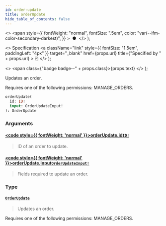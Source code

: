 ```yaml
---
id: order-update
title: orderUpdate
hide_table_of_contents: false
---
```


  <>
    <span
      style={{
        fontWeight: "normal",
        fontSize: ".5em",
        color: "var(--ifm-color-secondary-darkest)",
      }}
    >
      &nbsp;●&nbsp;
    </span>
  </>
);

  <>
    Specification
    <a
      className="link"
      style={{ fontSize: "1.5em", paddingLeft: "4px" }}
      target="\_blank"
      href={props.url}
      title={"Specified by " + props.url}
    >
      ⎘
    </a>
  </>
);

  <>
    <span class={"badge badge--" + props.class}>{props.text}</span>
  </>
);

Updates an order.

Requires one of the following permissions: MANAGE_ORDERS.

```graphql
orderUpdate(
  id: ID!
  input: OrderUpdateInput!
): OrderUpdate
```

### Arguments

#### [<code style={{ fontWeight: 'normal' }}>orderUpdate.<b>id</b></code>](#)<Bullet />[`ID!`](../../../developer/api-reference/scalars/id) <Badge class="secondary" text="non-null"/> <Badge class="secondary" text="scalar"/>

> ID of an order to update.

#### [<code style={{ fontWeight: 'normal' }}>orderUpdate.<b>input</b></code>](#)<Bullet />[`OrderUpdateInput!`](../../../developer/api-reference/inputs/order-update-input) <Badge class="secondary" text="non-null"/> <Badge class="secondary" text="input"/>

> Fields required to update an order.

### Type

#### [`OrderUpdate`](../../../developer/api-reference/objects/order-update) <Badge class="secondary" text="object"/>

> Updates an order.

Requires one of the following permissions: MANAGE_ORDERS.

>
